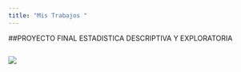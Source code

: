 ```yaml
---
title: "Mis Trabajos "
---
```



##PROYECTO FINAL ESTADISTICA DESCRIPTIVA Y EXPLORATORIA
```r

```



![](poster.png)